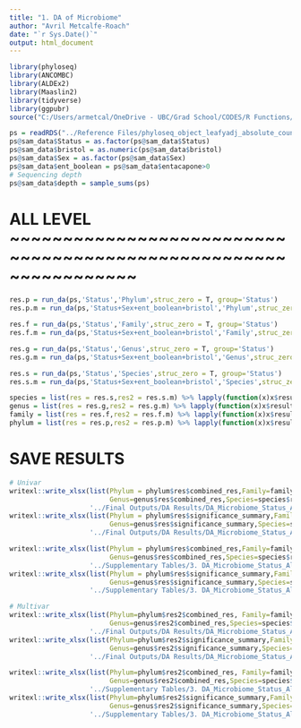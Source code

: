 ```yaml
---
title: "1. DA of Microbiome"
author: "Avril Metcalfe-Roach"
date: "`r Sys.Date()`"
output: html_document
---
```


```r
library(phyloseq)
library(ANCOMBC)
library(ALDEx2)
library(Maaslin2)
library(tidyverse)
library(ggpubr)
source("C:/Users/armetcal/OneDrive - UBC/Grad School/CODES/R Functions/da_supplementary_functions_v4.R")

ps = readRDS("../Reference Files/phyloseq_object_leafyadj_absolute_counts.rds")
ps@sam_data$Status = as.factor(ps@sam_data$Status)
ps@sam_data$bristol = as.numeric(ps@sam_data$bristol)
ps@sam_data$Sex = as.factor(ps@sam_data$Sex)
ps@sam_data$ent_boolean = ps@sam_data$entacapone>0
# Sequencing depth
ps@sam_data$depth = sample_sums(ps)
```

# ALL LEVEL ~~~~~~~~~~~~~~~~~~~~~~~~~~~~~~~~~~~~~~~~~~~~~~~~~~~~~~~~~~~~~~~~

```r
res.p = run_da(ps,'Status','Phylum',struc_zero = T, group='Status')
res.p.m = run_da(ps,'Status+Sex+ent_boolean+bristol','Phylum',struc_zero = T, group='Status',incldepth = T, stat = 'p_val')

res.f = run_da(ps,'Status','Family',struc_zero = T, group='Status')
res.f.m = run_da(ps,'Status+Sex+ent_boolean+bristol','Family',struc_zero = T, group='Status',incldepth = T, stat = 'p_val')

res.g = run_da(ps,'Status','Genus',struc_zero = T, group='Status')
res.g.m = run_da(ps,'Status+Sex+ent_boolean+bristol','Genus',struc_zero = T, group='Status',incldepth = T, stat = 'p_val')

res.s = run_da(ps,'Status','Species',struc_zero = T, group='Status')
res.s.m = run_da(ps,'Status+Sex+ent_boolean+bristol','Species',struc_zero = T, group='Status',incldepth = T, stat = 'p_val')
```

```r
species = list(res = res.s,res2 = res.s.m) %>% lapply(function(x)x$results)
genus = list(res = res.g,res2 = res.g.m) %>% lapply(function(x)x$results)
family = list(res = res.f,res2 = res.f.m) %>% lapply(function(x)x$results)
phylum = list(res = res.p,res2 = res.p.m) %>% lapply(function(x)x$results)
```


# SAVE RESULTS

```r
# Univar
writexl::write_xlsx(list(Phylum = phylum$res$combined_res,Family=family$res$combined_res,
                         Genus=genus$res$combined_res,Species=species$res$combined_res),
                    '../Final Outputs/DA Results/DA_Microbiome_Status_All_Univar_Stats.xlsx')
writexl::write_xlsx(list(Phylum = phylum$res$significance_summary,Family=family$res$significance_summary,
                         Genus=genus$res$significance_summary,Species=species$res$significance_summary),
                    '../Final Outputs/DA Results/DA_Microbiome_Status_All_Univar_Summary.xlsx')

writexl::write_xlsx(list(Phylum = phylum$res$combined_res,Family=family$res$combined_res,
                         Genus=genus$res$combined_res,Species=species$res$combined_res),
                    '../Supplementary Tables/3. DA_Microbiome_Status_All_Univar_Stats.xlsx')
writexl::write_xlsx(list(Phylum = phylum$res$significance_summary,Family=family$res$significance_summary,
                         Genus=genus$res$significance_summary,Species=species$res$significance_summary),
                    '../Supplementary Tables/3. DA_Microbiome_Status_All_Univar_Summary.xlsx')

# Multivar
writexl::write_xlsx(list(Phylum=phylum$res2$combined_res, Family=family$res2$combined_res,
                         Genus=genus$res2$combined_res,Species=species$res2$combined_res),
                    '../Final Outputs/DA Results/DA_Microbiome_Status_All_Multivar_Stats.xlsx')
writexl::write_xlsx(list(Phylum=phylum$res2$significance_summary,Family=family$res2$significance_summary,
                         Genus=genus$res2$significance_summary,Species=species$res2$significance_summary),
                    '../Final Outputs/DA Results/DA_Microbiome_Status_All_Multivar_Summary.xlsx')

writexl::write_xlsx(list(Phylum=phylum$res2$combined_res, Family=family$res2$combined_res,
                         Genus=genus$res2$combined_res,Species=species$res2$combined_res),
                    '../Supplementary Tables/3. DA_Microbiome_Status_All_Multivar_Stats.xlsx')
writexl::write_xlsx(list(Phylum=phylum$res2$significance_summary,Family=family$res2$significance_summary,
                         Genus=genus$res2$significance_summary,Species=species$res2$significance_summary),
                    '../Supplementary Tables/3. DA_Microbiome_Status_All_Multivar_Summary.xlsx')
```

